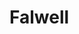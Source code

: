 
# Falwell
<ProjectDetails
  region="Westerlands"
  house="House Falwell"
  type="Keep"
  status="Completed"
  warp="/warp falwell"
  projectLead="otty"
  dateStarted="2016-09-14T07:00:00+00:00"
  dateCompleted="2016-09-14T07:00:00+00:00"
/>
